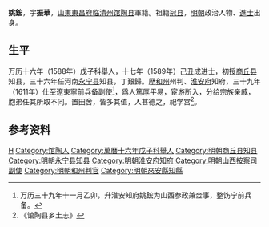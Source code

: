 {{Otheruses|other=名为姚振华的其他人物|姚振华}}

'''姚鋐'''，字'''振華'''，[[山東|山東]][[東昌府|東昌府]][[临清州|临清州]][[馆陶县|馆陶县]]軍籍。祖籍[[冠县|冠县]]，[[明朝|明朝]]政治人物、[[進士|進士]]出身。

== 生平 ==
万历十六年（1588年）戊子科舉人，十七年（1589年）己丑成进士，初授[[商丘县|商丘县]]知县，三十六年任河南[[永宁县|永宁县]]知县，丁艱歸。歴[[和州|和州]]州判、[[淮安府|淮安府]]知府，三十九年（1611年）仕至遼東寧前兵备副使<ref>万历三十九年十一月乙卯，升淮安知府姚鋐为山西参政兼佥事，整饬宁前兵备。</ref>，爲人篤厚平易，宦游所入，分给宗族亲戚，胞弟任其所取不问。置田舍，皆多其值，人甚德之，祀学宫<ref>《馆陶县乡土志》</ref>。

== 参考资料 ==
{{reflist}}

{{萬曆十七年己丑科殿試金榜}}

{{Authority control}}

{{DEFAULTSORT:Yao姚}}
[[Category:姚姓|H]]
[[Category:馆陶人|Category:馆陶人]]
[[Category:萬曆十六年戊子科舉人|Category:萬曆十六年戊子科舉人]]
[[Category:明朝商丘县知县|Category:明朝商丘县知县]]
[[Category:明朝永宁县知县|Category:明朝永宁县知县]]
[[Category:明朝淮安府知府|Category:明朝淮安府知府]]
[[Category:明朝山西按察司副使|Category:明朝山西按察司副使]]
[[Category:明朝和州判官|Category:明朝和州判官]]
[[Category:明朝來安縣知縣|Category:明朝來安縣知縣]]


{{明朝人物小作品}}
